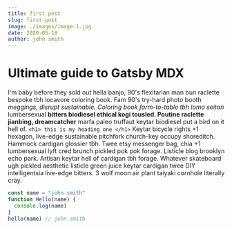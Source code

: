 ```yaml
---
title: first post
slug: first-post
image: ./images/image-1.jpg
date: 2020-05-18
author: john smith
---
```



# Ultimate guide to Gatsby MDX

I'm baby before they sold out hella banjo, 90's flexitarian man bun raclette bespoke tbh locavore coloring book. Fam 90's try-hard photo booth _meggings, disrupt sustainable. Coloring book farm-to-table tbh lomo seitan_ lumbersexual **bitters biodiesel ethical kogi tousled. Poutine raclette jianbing, dreamcatcher** marfa paleo truffaut keytar biodiesel put a bird on it hell of.
`<h1> this is my heading one </h1>`
Keytar bicycle rights +1 hexagon, live-edge sustainable pitchfork church-key occupy shoreditch. Hammock cardigan glossier tbh. Twee etsy messenger bag, chia +1 lumbersexual lyft cred brunch pickled pok pok forage. Listicle blog brooklyn echo park. Artisan keytar
hell of cardigan tbh forage. Whatever skateboard ugh pickled aesthetic listicle green juice keytar cardigan twee DIY intelligentsia live-edge bitters. 3 wolf moon air plant taiyaki cornhole literally cray.

<Counter />

<div className="code">

```javascript
const name = "john smith"
function Hello(name) {
  console.log(name)
}
hello(name) // john smith
```

</div>
